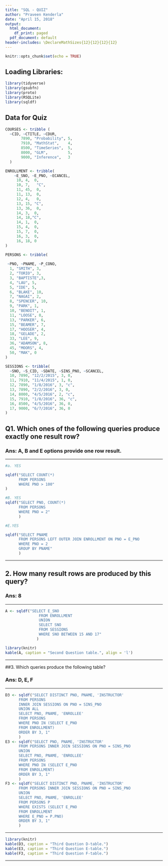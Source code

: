---
title: "SQL - QUIZ"
author: "Praveen Kenderla"
date: "April 15, 2018"
output:
  html_document:
    df_print: paged
  pdf_document: default
header-includes: \DeclareMathSizes{12}{12}{12}{12}
---

```{r setup, include=FALSE}
knitr::opts_chunk$set(echo = TRUE)
```


## Loading Libraries:


```{r, message = FALSE, warning = FALSE, results = 'hide', include=TRUE}
library(tidyverse)
library(gsubfn)
library(proto)
library(RSQLite)
library(sqldf)
```

## Data for Quiz{.smaller}

```{r, results = 'hide', message= FALSE, warning = FALSE, include=FALSE}
COURSES <- tribble (
  ~CID, ~CTITLE, ~CDUR,
       7890, "Probability", 5, 
       7910, "MathStat",    4,
       8500, "TimeSeries",  5,
       8000, "GLM",         5,
       9000, "Inference",   3
  )

ENROLLMENT <- tribble(
    ~E_SNO, ~E_PNO, ~ECANCEL,
     10, 4,  0,
     10, 7,   "C",
     11, 45,  0,
     11, 13,  0,
     12, 4,   0,
     13, 15, "C",
     13, 36,  0,
     14, 3,  0,
     14, 18,"C",
     14, 1,  0,
     15, 4,  0,
     15, 7,  0,
     16, 3,  0,
     16, 18, 0
)

PERSONS <- tribble(
  
 ~PNO, ~PNAME, ~P_CONO, 
  1, "SMITH", 3,
  2, "TORIO", 3,
  3, "BAPTISTE",3, 
  4, "LAU", 5,
  5, "IDE", 5,
  6, "BLAKE", 10,
  7, "NAGAI", 2,
  8, "SPENCER", 10,
  9, "PARK", 1,
  10, "BENOIT", 1,
  11, "LOOSE", 0,
  13, "PARKER", 6,
  15, "BEAMER", 7,
  17, "HOOSER", 4,
  18, "GELADE", 2,
  33, "LEE", 9,
  36, "ADAMSON", 8,
  45, "MOORS", 4,
  50, "MAK", 0
)

SESSIONS <- tribble(
  ~SNO, ~S_CID, ~SDATE, ~SINS_PNO, ~SCANCEL,
  10, 7890, "12/2/2015", 3, 0,
  11, 7910, "11/4/2015", 1, 0,
  12, 7890, "1/8/2016", 3, "c",
  13, 7890, "2/2/2016", 3, 0,
  14, 8000, "4/5/2016", 2, "c", 
  15, 7910, "1/8/2016", 36, "c", 
  16, 8500, "4/5/2016", 36, 0,
  17, 9000, "6/7/2016", 36, 0
)


```

## Q1. Which ones of the following queries produce exactly one result row? 

### Ans: A, B and E options provide one row result.

******
```{r, results = 'hide', message= FALSE, warning = FALSE, include=FALSE}
#a. YES

sqldf("SELECT COUNT(*)
      FROM PERSONS
      WHERE PNO > 100"
)

#B. YES
sqldf("SELECT PNO, COUNT(*)
      FROM PERSONS
      WHERE PNO = 2"
      )

#E.YES

sqldf("SELECT PNAME
      FROM PERSONS LEFT OUTER JOIN ENROLLMENT ON PNO = E_PNO
      WHERE PNO = 2
      GROUP BY PNAME"
      )


```
******

## 2. How many result rows are produced by this query?

### Ans: 8

******
```{r, results = 'hide', message= FALSE, warning = FALSE, include=FALSE}

A <- sqldf("SELECT E_SNO
               FROM ENROLLMENT
               UNION
               SELECT SNO
               FROM SESSIONS
               WHERE SNO BETWEEN 15 AND 17"
              )

```

```{r echo = FALSE, results = 'asis'}
library(knitr)
kable(A, caption = "Second Question table.", align = 'l')
```
******

##3. Which queries produce the following table?

### Ans: D, E, F

******
```{r, results = 'hide', message= FALSE, warning = FALSE, include= FALSE}

D3 <- sqldf("SELECT DISTINCT PNO, PNAME, 'INSTRUCTOR'
      FROM PERSONS
      INNER JOIN SESSIONS ON PNO = SINS_PNO
      UNION ALL
      SELECT PNO, PNAME, 'ENROLLEE'
      FROM PERSONS
      WHERE PNO IN (SELECT E_PNO
      FROM ENROLLMENT)
      ORDER BY 3, 1"
      )
E3 <- sqldf("SELECT PNO, PNAME, 'INSTRUCTOR'
      FROM PERSONS INNER JOIN SESSIONS ON PNO = SINS_PNO
      UNION
      SELECT PNO, PNAME, 'ENROLLEE'
      FROM PERSONS
      WHERE PNO IN (SELECT E_PNO
      FROM ENROLLMENT)
      ORDER BY 3, 1"
      )
F3 <- sqldf("SELECT DISTINCT PNO, PNAME, 'INSTRUCTOR'
      FROM PERSONS INNER JOIN SESSIONS ON PNO = SINS_PNO
      UNION
      SELECT PNO, PNAME, 'ENROLLEE'
      FROM PERSONS P
      WHERE EXISTS (SELECT E_PNO
      FROM ENROLLMENT
      WHERE E_PNO = P.PNO)
      ORDER BY 3, 1"
      )
```
 ******


```{r, echo = FALSE, results = 'asis'}
library(knitr)
kable(D3, caption = "Third Question D-table.")
kable(E3, caption = "Third Question E-table.")
kable(F3, caption = "Third Question F-table.")
```
******
